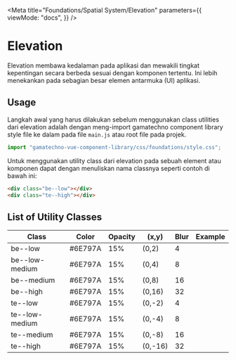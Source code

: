 
<Meta
  title="Foundations/Spatial System/Elevation"
  parameters={{
    viewMode: "docs",
  }}
/>

<style>{`
  .sample-box {
    width: 120px;
    height: 120px;
    background-color: #FFD5D2;
  }
`}</style>

# Elevation

Elevation membawa kedalaman pada aplikasi dan mewakili tingkat kepentingan secara berbeda sesuai dengan komponen tertentu. Ini lebih menekankan pada sebagian besar elemen antarmuka (UI) aplikasi.

## Usage

Langkah awal yang harus dilakukan sebelum menggunakan class utilities dari elevation adalah dengan meng-import gamatechno component library style file ke dalam pada file `main.js` atau root file pada projek.

```js
import "gamatechno-vue-component-library/css/foundations/style.css";
```

Untuk menggunakan utility class dari elevation pada sebuah element atau komponen dapat dengan menuliskan nama classnya seperti contoh di bawah ini:

```html
<div class="be--low"></div>
<div class="te--high"></div>
```

## List of Utility Classes

| Class          | Color   | Opacity | (x,y)   | Blur | Example                                       |
| -------------- | ------- | ------- | ------- | ---- | --------------------------------------------- |
| be--low        | #6E797A | 15%     | (0,2)   | 4    | <div class="sample-box be--low"></div>        |
| be--low-medium | #6E797A | 15%     | (0,4)   | 8    | <div class="sample-box be--low-medium"></div> |
| be--medium     | #6E797A | 15%     | (0,8)   | 16   | <div class="sample-box be--medium"></div>     |
| be--high       | #6E797A | 15%     | (0,16)  | 32   | <div class="sample-box be--high"></div>       |
| te--low        | #6E797A | 15%     | (0,-2)  | 4    | <div class="sample-box te--low"></div>        |
| te--low-medium | #6E797A | 15%     | (0,-4)  | 8    | <div class="sample-box te--low-medium"></div> |
| te--medium     | #6E797A | 15%     | (0,-8)  | 16   | <div class="sample-box te--medium"></div>     |
| te--high       | #6E797A | 15%     | (0,-16) | 32   | <div class="sample-box te--high"></div>       |
